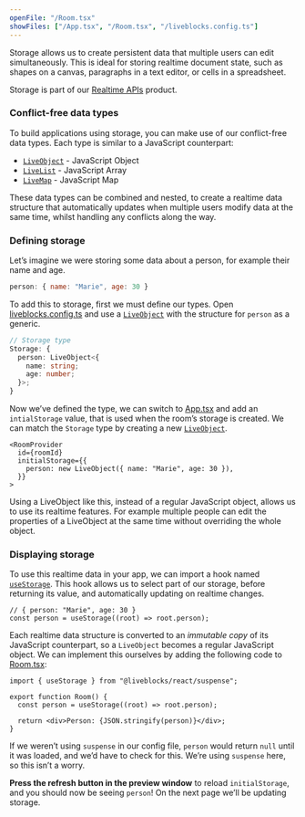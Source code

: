 ```yaml
---
openFile: "/Room.tsx"
showFiles: ["/App.tsx", "/Room.tsx", "/liveblocks.config.ts"]
---
```


Storage allows us to create persistent data that multiple users can edit
simultaneously. This is ideal for storing realtime document state, such as
shapes on a canvas, paragraphs in a text editor, or cells in a spreadsheet.

<Banner>

Storage is part of our [Realtime APIs](/docs/ready-made-features/realtime-apis)
product.

</Banner>

### Conflict-free data types

To build applications using storage, you can make use of our conflict-free data
types. Each type is similar to a JavaScript counterpart:

- [`LiveObject`][] - JavaScript Object
- [`LiveList`][] - JavaScript Array
- [`LiveMap`][] - JavaScript Map

These data types can be combined and nested, to create a realtime data structure
that automatically updates when multiple users modify data at the same time,
whilst handling any conflicts along the way.

### Defining storage

Let’s imagine we were storing some data about a person, for example their name
and age.

```js
person: { name: "Marie", age: 30 }
```

To add this to storage, first we must define our types. Open
[liveblocks.config.ts][] and use a [`LiveObject`][] with the structure for
`person` as a generic.

```ts modifyTutorialFile="/liveblocks.config.ts"
// Storage type
Storage: {
  person: LiveObject<{
    name: string;
    age: number;
  }>;
}
```

Now we’ve defined the type, we can switch to [App.tsx][] and add an
`intialStorage` value, that is used when the room’s storage is created. We can
match the `Storage` type by creating a new [`LiveObject`][].

```tsx highlight="3-5" modifyTutorialFile="/App.tsx"
<RoomProvider
  id={roomId}
  initialStorage={{
    person: new LiveObject({ name: "Marie", age: 30 }),
  }}
>
```

Using a LiveObject like this, instead of a regular JavaScript object, allows us
to use its realtime features. For example multiple people can edit the
properties of a LiveObject at the same time without overriding the whole object.

### Displaying storage

To use this realtime data in your app, we can import a hook named
[`useStorage`][]. This hook allows us to select part of our storage, before
returning its value, and automatically updating on realtime changes.

```tsx
// { person: "Marie", age: 30 }
const person = useStorage((root) => root.person);
```

Each realtime data structure is converted to an _immutable copy_ of its
JavaScript counterpart, so a `LiveObject` becomes a regular JavaScript object.
We can implement this ourselves by adding the following code to [Room.tsx][]:

```tsx modifyTutorialFile="/Room.tsx"
import { useStorage } from "@liveblocks/react/suspense";

export function Room() {
  const person = useStorage((root) => root.person);

  return <div>Person: {JSON.stringify(person)}</div>;
}
```

<Banner title="Without suspense">

If we weren’t using `suspense` in our config file, `person` would return `null`
until it was loaded, and we’d have to check for this. We’re using `suspense`
here, so this isn’t a worry.

</Banner>

**Press the refresh button in the preview window** to reload `initialStorage`,
and you should now be seeing `person`! On the next page we’ll be updating
storage.

[`LiveObject`]: /docs/api-reference/liveblocks-client#LiveObject
[`LiveList`]: /docs/api-reference/liveblocks-client#LiveList
[`LiveMap`]: /docs/api-reference/liveblocks-client#LiveMap
[`useStorage`]: /docs/api-reference/liveblocks-react#useStorage
[liveblocks.config.ts]: #/liveblocks.config.ts
[App.tsx]: #/App.tsx
[Room.tsx]: #/Room.tsx
